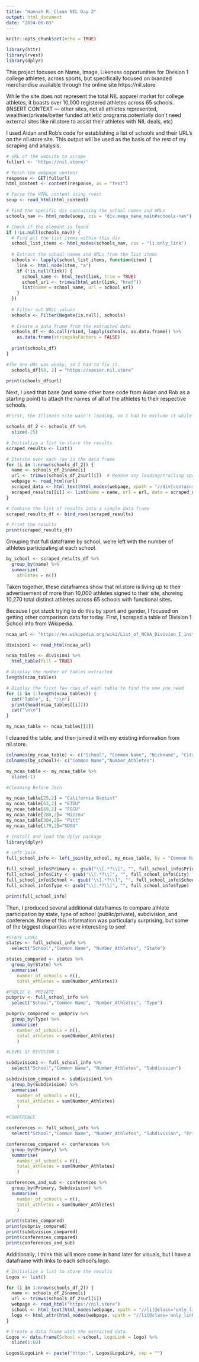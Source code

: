 ```yaml
---
title: "Hannah R. Clean NIL Day 2"
output: html_document
date: "2024-06-03"
---
```


```r
knitr::opts_chunk$set(echo = TRUE)
```

```r
library(httr)
library(rvest)
library(dplyr)
```
This project focuses on Name, Image, Likeness opportunities for Division 1 college athletes, across sports, but specifically focused on branded merchandise available through the online site https://nil.store. 

While the site does not represent the total NIL apparel market for college athletes, it boasts over 10,000 registered athletes across 65 schools. (INSERT CONTEXT — other sites, not all athletes represented, wealthier/private/better funded athletic programs potentially don't need external sites like nil.store to assist their athletes with NIL deals, etc)

I used Aidan and Rob's code for establishing a list of schools and their URL's on the nil.store site. This output will be used as the basis of the rest of my scraping and analysis. 

```r
# URL of the website to scrape
fullurl <- 'https://nil.store/'

# Fetch the webpage content
response <- GET(fullurl)
html_content <- content(response, as = "text")

# Parse the HTML content using rvest
soup <- read_html(html_content)

# Find the specific div containing the school names and URLs
schools_nav <- html_node(soup, css = "div.mega_menu_main#schools-nav")

# Check if the element is found
if (!is.null(schools_nav)) {
  # Find all the list items within this div
  school_list_items <- html_nodes(schools_nav, css = "li.only_link")
  
  # Extract the school names and URLs from the list items
  schools <- lapply(school_list_items, function(item) {
    link <- html_node(item, "a")
    if (!is.null(link)) {
      school_name <- html_text(link, trim = TRUE)
      school_url <- trimws(html_attr(link, "href"))
      list(name = school_name, url = school_url)
    }
  })
  
  # Filter out NULL values
  schools <- Filter(Negate(is.null), schools)
  
  # Create a data frame from the extracted data
  schools_df <- do.call(rbind, lapply(schools, as.data.frame)) %>%
    as.data.frame(stringsAsFactors = FALSE)
  
  print(schools_df)
}

#The one URL was wonky, so I had to fix it. 
  schools_df[68, 2] = "https://xavier.nil.store"
  
print(schools_df$url)
```

Next, I used that base (and some other base code from Aidan and Rob as a starting point) to attach the names of all of the athletes to their respective schools.

```r
#First, the Illinois site wasn't loading, so I had to exclude it while I was working on this phase so my code would load. 

schools_df_2 <- schools_df %>%
  slice(-25)

# Initialize a list to store the results
scraped_results <- list()

# Iterate over each row in the data frame
for (i in 1:nrow(schools_df_2)) {
  name <- schools_df_2$name[i]
  url <- trimws(schools_df_2$url[i])  # Remove any leading/trailing spaces
  webpage <- read_html(url)
  scraped_data <- html_text(html_nodes(webpage, xpath = "//div[contains(@class, 'nested-mobile-menu-heading-container') and contains(@class, 'athlete')]//following-sibling::div[@class='nested-mobile-menu']//li[@class='only_link']//a[@class='color-text']"), trim = TRUE)
  scraped_results[[i]] <- list(name = name, url = url, data = scraped_data)
}

# Combine the list of results into a single data frame
scraped_results_df <- bind_rows(scraped_results)

# Print the results
print(scraped_results_df)
```


Grouping that full dataframe by school, we're left with the number of athletes participating at each school.

```r
by_school <- scraped_results_df %>%
  group_by(name) %>%
  summarize(
    athletes = n())
```

Taken together, these dataframes show that nil.store is living up to their advertisement of more than 10,000 athletes signed to their site, showing 10,270 total distinct athletes across 65 schools with functional sites. 

Because I got stuck trying to do this by sport and gender, I focused on getting other comparison data for today. First, I scraped a table of Division 1 School info from Wikipedia.

```r
ncaa_url <- "https://en.wikipedia.org/wiki/List_of_NCAA_Division_I_institutions"

division1 <- read_html(ncaa_url) 

ncaa_tables <- division1 %>% 
  html_table(fill = TRUE)

# Display the number of tables extracted
length(ncaa_tables)

# Display the first few rows of each table to find the one you need
for (i in 1:length(ncaa_tables)) {
  cat("Table", i, ":\n")
  print(head(ncaa_tables[[i]]))
  cat("\n\n")
}

my_ncaa_table <- ncaa_tables[[2]]
```

I cleaned the table, and then joined it with my existing information from nil.store. 

```r
colnames(my_ncaa_table) <- c("School", "Common Name", "Nickname", "City","State", "Type", "Subdivision", "Primary")
colnames(by_school)<- c("Common Name","Number_Athletes")

my_ncaa_table <- my_ncaa_table %>%
  slice(-1)

#Cleaning Before Join

my_ncaa_table[25,2] = "California Baptist"
my_ncaa_table[63,2] = "ETSU"
my_ncaa_table[69,2] = "FGCU"
my_ncaa_table[280,2]= "Mizzou"
my_ncaa_table[304,2]= "Pitt"
my_ncaa_table[179,2]="SDSU"

# Install and load the dplyr package
library(dplyr)

# Left join
full_school_info <- left_join(by_school, my_ncaa_table, by = "Common Name") 

full_school_info$Primary <- gsub("\\[.*?\\]", "", full_school_info$Primary)
full_school_info$City <- gsub("\\[.*?\\]", "", full_school_info$City)
full_school_info$School <- gsub("\\[.*?\\]", "", full_school_info$School)
full_school_info$Type <- gsub("\\[.*?\\]", "", full_school_info$Type)

print(full_school_info)
```

Then, I produced several additional dataframes to compare athlete participation by state, type of school (public/private), subdivision, and conference. None of this information was particularly surprising, but some of the biggest disparities were interesting to see!

```r
#STATE LEVEL
states <- full_school_info %>%
  select("School","Common Name", "Number_Athletes", "State") 

states_compared <- states %>%
  group_by(State) %>%
  summarise(
    number_of_schools = n(),
    total_athletes = sum(Number_Athletes))

#PUBLIC V. PRIVATE
pubpriv <- full_school_info %>%
  select("School","Common Name", "Number_Athletes", "Type")

pubpriv_compared <- pubpriv %>%
  group_by(Type) %>%
  summarise(
    number_of_schools = n(),
    total_athletes = sum(Number_Athletes)
    )

#LEVEL OF DIVISION 1

subdivision1 <- full_school_info %>%
  select("School","Common Name", "Number_Athletes", "Subdivision")

subdivision_compared <- subdivision1 %>%
  group_by(Subdivision) %>%
  summarise(
    number_of_schools = n(),
    total_athletes = sum(Number_Athletes)
    )

#CONFERENCE

conferences <- full_school_info %>%
  select("School","Common Name", "Number_Athletes", "Subdivision", "Primary")

conferences_compared <- conferences %>%
  group_by(Primary) %>%
  summarise(
    number_of_schools = n(),
    total_athletes = sum(Number_Athletes)
    )

conferences_and_sub <- conferences %>%
  group_by(Primary, Subdivision) %>%
  summarise(
    number_of_schools = n(),
    total_athletes = sum(Number_Athletes)
    )

print(states_compared)
print(pubpriv_compared)
print(subdivision_compared)
print(conferences_compared)
print(conferences_and_sub)
```


Additionally, I think this will more come in hand later for visuals, but I have a dataframe with links to each school's logo. 

```r
# Initialize a list to store the results
Logos <- list()

for (i in 1:nrow(schools_df_2)) {
  name <- schools_df_2$name[i]
  url <- trimws(schools_df_2$url[i])
  webpage <- read_html("https://nil.store")
  school <- html_text(html_nodes(webpage, xpath = "//li[@class='only_link']/a[@class='color-text']"))
  logo <- html_attr(html_nodes(webpage, xpath = "//li[@class='only_link']/a/img"), "src")
}

# Create a data frame with the extracted data
Logos <- data.frame(School = school, LogoLink = logo) %>%
  slice(1:68) 

Logos$LogoLink <- paste("https:", Logos$LogoLink, sep = "")
```